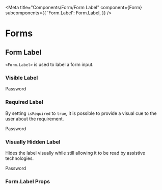 

<Meta
  title="Components/Form/Form Label"
  component={Form}
  subcomponents={{
    'Form.Label': Form.Label,
  }}
/>

# Forms

## Form Label

`<Form.Label>` is used to label a form input.

### Visible Label

<Canvas>
  <Story name="Visible Label">
    <Form>
      <Form.Label htmlFor="inputPassword1">Password</Form.Label>
      <Form.Control type="password" id="inputPassword1" />
    </Form>
  </Story>
</Canvas>

### Required Label

By setting `isRequired` to `true`, it is possible to provide a visual cue to the user about the requirement.

<Canvas>
  <Story name="Required Label">
    <Form>
      <Form.Label htmlFor="inputPassword2" isRequired>
        Password
      </Form.Label>
      <Form.Control type="password" id="inputPassword2" />
    </Form>
  </Story>
</Canvas>

### Visually Hidden Label

Hides the label visually while still allowing it to be read by assistive technologies.

<Canvas>
  <Story name="Visually Hidden Label">
    <Form>
      <Form.Label htmlFor="inputPassword3" isVisuallyHidden>
        Password
      </Form.Label>
      <Form.Control type="password" id="inputPassword3" />
    </Form>
  </Story>
</Canvas>

### Form.Label Props

<ArgsTable of={Form.Label} />
